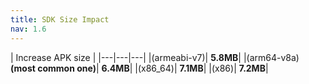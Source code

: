 ```yaml
---
title: SDK Size Impact
nav: 1.6
---
```



| Increase APK size |
|---|---|---|
|(armeabi-v7)| **5.8MB**|
|(arm64-v8a) **(most common one)**| **6.4MB**|
|(x86_64)| **7.1MB**|
|(x86)| **7.2MB**|

